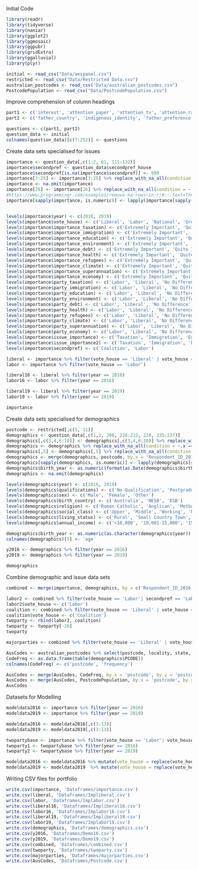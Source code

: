 
Initial Code
```{r}
library(readr)
library(tidyverse)
library(naniar)
library(ggplot2)
library(ggmosaic)
library(ggpubr)
library(gridExtra)
library(ggalluvial)
library(plyr)

initial <- read_csv("Data/aespanel.csv")
restricted <- read_csv("Data/Restricted Data.csv")
australian_postcodes <- read_csv("Data/australian_postcodes.csv")
PostcodePopulation <- read_csv("Data/PostcodePopulation.csv")
```

Improve comprehension of column headings
```{r}
part1 <- c('interest', 'attention_paper', 'attention_tv', 'attention_radio', 'attention_internet', 'interest_campaign', 'discuss_person', 'discuss_internet', 'persuade', 'show_support', 'rallies', 'donate', 'candidate_contact', 'contact_phone', 'contact_mail', 'contact_person', 'contact_text', 'contact_email', 'contact_internet', 'candidate_skipped', 'no_party', 'contact_liberal', 'contact_labor', 'contact_national', 'contact_greens', 'contact_other', 'candidate_skipped2', 'compulsory', 'would_vote', 'voting_age', 'media_usage', 'mainstream_news', 'online_content', 'federal_sites', 'electoral_site', 'media_none', 'media_skipped', 'follow_online', 'online_group', 'online_none', 'online_skipped', 'affiliation', 'support_other', 'support_strength', 'care_result', 'decision_time', 'vote_importance', 'majority_control', 'party_difference', 'left_right', 'scale_liberal', 'scale_labor', 'scale_national', 'scale_greens', 'vote_house', 'vote_senate', 'other_house', 'other_senate', 'vote_time', 'secondpref_house', 'secondpref_senate', 'howtovote', 'change_house', 'last_election_house', 'last_vote_sameparty', 'last_vote_liberal', 'last_vote_labor', 'last_vote_national', 'last_vote_green', 'last_vote_other', 'last_vote_first', 'last_vote_skipped', 'care_people', 'necessity', 'view_liberal', 'view_labor', 'view_national', 'view_greens', 'view_shorten', 'view_turnball', 'view_dinatale', 'shorten_intelligent', 'shorten_compassion', 'shorten_competent', 'shorten_sensible', 'shorten_leadership', 'shorten_honest', 'shorten_knowledgeable', 'shorten_inspiring', 'shorten_trustworthy', 'liberal_leader_change', 'view_democracy', 'government_interests', 'publicvsbig_interest', 'views_contact_email', 'views_contact_person', 'views_protest', 'views_worked', 'views_petition_written', 'views_petition_online', 'politicians_ordinary', 'power_importance', 'voting_importance', 'women_mps', 'importance_taxation', 'importance_immigration', 'importance_education', 'importance_environment', 'importance_debt', 'importance_health', 'importance_refugees', 'importance_climate', 'importance_superannuation', 'importance_economy', 'party_taxation', 'party_immigration', 'party_education', 'party_environment', 'party_debt', 'party_health', 'party_refugees', 'party_climate', 'party_superannuation', 'party_economy', 'issue_importance', 'issue_importance2', 'financial_situation', 'economic_situation', 'policy_financial', 'policy_economy', 'financial_future', 'economic_future', 'policy_financial_future', 'policy_economic_future', 'spending_health', 'spending_education', 'spending_unemployment', 'spending_defence', 'spending_pensions', 'spending_business', 'spending_police', 'spending_disability', 'spending_transport', 'spending_childcare', 'job_ease', 'job_ease_partner', 'hightax', 'unions', 'bigbusiness', 'wealth_redistribute', 'union_laws', 'view_income_difference', 'tax_socialservices', 'migrant_equality', 'nudity', 'land_rights', 'women_equality', 'migrant_numbers', 'gov_help_aborigines', 'asia_relations', 'abortion', 'same_sex_marriage', 'refugee_management', 'death_penalty', 'marijuana', 'criminal_sentences', 'women_job_pref', 'turn_back_boats', 'euthanasia', 'women_business', 'constitution_indigenous', 'aus_future_aim', 'aus_aim_second', 'royalty', 'republic', 'us_relations_security', 'us_defence', 'threat_japan', 'threat_us', 'threat_china', 'threat_vietnam', 'threat_malaysia', 'threat_indonesia', 'defence_situation', 'defence_trust', 'asia_trade', 'war_on_terror', 'immigrant_numbers', 'immigrant_crime', 'immigrant_economy', 'immigrant_jobs', 'immigrant_culture', 'climate_change', 'federation', 'house_reps', 'constitution', 'senate_election', 'parliament_fee', 'election_time', 'age_leaver', 'tertiary_study', 'qualifications', 'last_week', 'lastweek_other', 'worked_pay', 'job_title', 'job_tasks', 'job_business', 'job_type', 'job_position', 'employer', 'supervisor', 'union_member', 'sex', 'birth_year', 'birth_country', 'mother_country')
part2 <- c('father_country', 'indigenous_identity', 'father_preference', 'mother_preference', 'religion', 'religion_other', 'religious_services', 'marital_status', 'dwelling_status', 'invest_properties', 'superannuation_management', 'social_class', 'living_status', 'annual_income', 'shares', 'survey_participation', 'partner_last_week', 'partner_lastweek_other', 'partner_worked_pay', 'partner_job_title', 'partner_job_tasks', 'partner_job_type', 'partner_job_business', 'partner_employer', 'partner_supervisor', 'partner_union_member', 'partner_affiliation', 'partner_other', 'enrollment')

questions <- c(part1, part2)
question_data <- initial
colnames(question_data)[c(7:252)] <- questions
```

Create data sets specialised for issues
```{r fig.height=10, fig.width=10}
importance <- question_data[,c(1:2, 61, 111:132)]
importance$secondpref <- question_data$secondpref_house
importance$secondpref[is.na(importance$secondpref)] <- 999
importance[3:25] <- importance[3:25] %>% replace_with_na_all(condition = ~.x > 500) #https://cran.r-project.org/web/packages/naniar/vignettes/replace-with-na.html 
importance <- na.omit(importance)
importance[26] <- importance[26] %>% replace_with_na_all(condition = ~.x >500)
#https://www.programmingr.com/examples/remove-na-rows-in-r/#:~:text=The%20na.,in%20the%20R%20programming%20language.
importance[sapply(importance, is.numeric)] <- lapply(importance[sapply(importance, is.numeric)], as.factor) #https://stackoverflow.com/questions/20637360/convert-all-data-frame-character-columns-to-factors


levels(importance$year) <- c(2016, 2019)
levels(importance$vote_house) <- c('Liberal', 'Labor', 'National', 'Greens', 'Other', 'Informal', 'Christian Democratic', 'Family First', 'One Nation', "Palmer's United", "Katter's Australia", 'Liberal Democrats', 'Australian Sex', 'Nick Xenophon', 'Rise Up Australia', 'Australian Liberty Alliance', 'Animal Justice', 'Australian Conservatives', 'Independent')
levels(importance$importance_taxation) <- c('Extremely Important', 'Quite Important', 'Not Very Important')
levels(importance$importance_immigration) <- c('Extremely Important', 'Quite Important', 'Not Very Important')
levels(importance$importance_education) <- c('Extremely Important', 'Quite Important', 'Not Very Important')
levels(importance$importance_environment) <- c('Extremely Important', 'Quite Important', 'Not Very Important')
levels(importance$importance_debt) <- c('Extremely Important', 'Quite Important', 'Not Very Important')
levels(importance$importance_health) <- c('Extremely Important', 'Quite Important', 'Not Very Important')
levels(importance$importance_refugees) <- c('Extremely Important', 'Quite Important', 'Not Very Important')
levels(importance$importance_climate) <- c('Extremely Important', 'Quite Important', 'Not Very Important')
levels(importance$importance_superannuation) <- c('Extremely Important', 'Quite Important', 'Not Very Important')
levels(importance$importance_economy) <- c('Extremely Important', 'Quite Important', 'Not Very Important')
levels(importance$party_taxation) <- c('Labor', 'Liberal', 'No Difference')
levels(importance$party_immigration) <- c('Labor', 'Liberal', 'No Difference')
levels(importance$party_education) <- c('Labor', 'Liberal', 'No Difference')
levels(importance$party_environment) <- c('Labor', 'Liberal', 'No Difference')
levels(importance$party_debt) <- c('Labor', 'Liberal', 'No Difference')
levels(importance$party_health) <- c('Labor', 'Liberal', 'No Difference')
levels(importance$party_refugees) <- c('Labor', 'Liberal', 'No Difference')
levels(importance$party_climate) <- c('Labor', 'Liberal', 'No Difference')
levels(importance$party_superannuation) <- c('Labor', 'Liberal', 'No Difference')
levels(importance$party_economy) <- c('Labor', 'Liberal', 'No Difference')
levels(importance$issue_importance) <- c('Taxation', 'Immigration', 'Education', 'Environment', 'Debt', 'Health', 'Refugees', 'Climate', 'Superannuation', 'Economy')
levels(importance$issue_importance2) <- c('Taxation', 'Immigration', 'Education', 'Environment', 'Debt', 'Health', 'Refugees', 'Climate', 'Superannuation', 'Economy')
levels(importance$secondpref) <- c('Coalition', 'Labor')

liberal <- importance %>% filter(vote_house == 'Liberal' | vote_house == 'National')
labor <- importance %>% filter(vote_house == 'Labor')

liberal16 <- liberal %>% filter(year == 2016)
labor16 <- labor %>% filter(year == 2016)

liberal19 <- liberal %>% filter(year == 2019)
labor19 <- labor %>% filter(year == 2019)

importance
```

Create data sets specialised for demographics
```{r}
postcode <- restricted[,c(5, 11)]
demographics <- question_data[,c(1,2, 208, 220:222, 228, 235:237)]
demographics[,c(3,4,6:10)] <- demographics[,c(3,4,6:10)] %>% replace_with_na_all(condition = ~.x > 500)
demographics <- demographics %>% replace_with_na_all(condition = ~.x == 0)
demographics[,5] <- demographics[,5] %>% replace_with_na_all(condition = ~.x == 999)
demographics <- merge(demographics, postcode, by.x = 'Respondent_ID_2016', by.y = 'ID_2016')
demographics[sapply(demographics, is.numeric)] <- lapply(demographics[sapply(demographics, is.numeric)], as.factor)
demographics$birth_year <- as.numeric(format(as.Date(demographics$birth_year, format = '%Y'), '%Y'))
demographics <- na.omit(demographics)

levels(demographics$year) <- c(2016, 2019)
levels(demographics$qualifications) <- c('No Qualification', 'Postgraduate', 'Bachelor', 'Undergraduate', 'Associate Diploma', 'Trade', 'Non-Trade')
levels(demographics$sex) <- c('Male', 'Female', 'Other')
levels(demographics$birth_country) <- c('Australia', 'NESB', 'ESB')
levels(demographics$religion) <- c('Roman Catholic', 'Anglican', 'Methodist', 'Orthodox', 'Presbyterian', 'Other', 'No Religion', 'Catholic', 'Baptist', 'Churches of Christ', 'Lutheran', 'Salvation Army', 'Seventh Day Adventist', 'Protestant', 'Christian Other', 'Buddhist', 'Jewish', 'Muslim', 'Non-Christian Other', 'Hindu', 'Pentecostalism', 'Christian')
levels(demographics$social_class) <- c('Upper', 'Middle', 'Working', 'None')
levels(demographics$living_status) <- c('Rural', 'Small Country Town', 'Large Country Town', 'Large Town', 'Major City')
levels(demographics$annual_income) <- c('<10,000', '10,001-15,000', '15,001-20,000', '20,001-25,000', '25,001-30,000', '30,001-35,000', '35,001-40,000', '40,001-45,000', '45,001-50,000', '50,001-60,000', '60,001-70,000', '70,001-80,000', '80,001-90,000', '90,001-100,000', '100,001-110,000', '110,001-120,000', '120,001-130,000', '130,001-140,000', '140,001-150,000', '150,001-160,000', '160,001-180,000', '>180,000')

demographics$birth_year <- as.numeric(as.character(demographics$year)) - as.numeric(demographics$birth_year)
colnames(demographics)[5] <- 'age'

y2016 <- demographics %>% filter(year == 2016)
y2019 <- demographics %>% filter(year == 2019)

demographics
```

Combine demographic and issue data sets
```{r}
combined <- merge(importance, demographics, by = c('Respondent_ID_2016', 'year'))

labor2 <- combined %>% filter(vote_house == 'Labor'| secondpref == 'Labor')
labor2$vote_house <- c('Labor')
coalition <- combined %>% filter(vote_house == 'Liberal' | vote_house == 'National' | secondpref == 'Coalition')
coalition$vote_house <- c('Coalition')
twoparty <- rbind(labor2, coalition)
twoparty <- twoparty[-26]
twoparty

majorparties <- combined %>% filter(vote_house == 'Liberal' | vote_house == 'Labor' | vote_house == 'National' | vote_house == 'Greens')
```

```{r}
AusCodes <- australian_postcodes %>% select(postcode, locality, state, lat, long)
CodeFreq <- as.data.frame(table(demographics$PCODE))
colnames(CodeFreq) <- c('postcode', 'frequency')

AusCodes <- merge(AusCodes, CodeFreq, by.x = 'postcode', by.y = 'postcode')
AusCodes <- merge(AusCodes, PostcodePopulation, by.x = 'postcode', by.y = 'Postcode')
AusCodes
```

Datasets for Modelling
```{r}
modeldata2016 <- importance %>% filter(year == 2016)
modeldata2019 <- importance %>% filter(year == 2019)

modeldata2016 <- modeldata2016[,c(3:13)]
modeldata2019 <- modeldata2019[,c(3:13)]

twopartybase <- importance %>% filter(vote_house == 'Labor'| vote_house == 'Liberal')
twoparty1 <- twopartybase %>% filter(year == 2016)
twoparty2 <- twopartybase %>% filter(year == 2019)

modeldata2016 <- modeldata2016 %>% mutate(vote_house = replace(vote_house, c(vote_house != 'Labor' & vote_house != 'Liberal'), 'Other'))
modeldata2019 <- modeldata2019  %>% mutate(vote_house = replace(vote_house, c(vote_house != 'Labor' & vote_house != 'Liberal'), 'Other'))
```

Writing CSV files for portfolio
```{r}
write.csv(importance, 'Dataframes/importance.csv')
write.csv(liberal, 'Dataframes/Impliberal.csv')
write.csv(labor, 'Dataframes/Implabor.csv')
write.csv(liberal16, 'Dataframes/Impliberal16.csv')
write.csv(labor16, 'Dataframes/Implabor16.csv')
write.csv(liberal19, 'Dataframes/Impliberal19.csv')
write.csv(labor19, 'Dataframes/Implabor19.csv')
write.csv(demographics, 'Dataframes/demographics.csv')
write.csv(y2016, 'Dataframes/Demo16.csv')
write.csv(y2019, 'Dataframes/Demo19.csv')
write.csv(combined, 'Dataframes/combined.csv')
write.csv(twoparty, 'Dataframes/twoparty.csv')
write.csv(majorparties, 'Dataframes/majorparties.csv')
write.csv(AusCodes, 'Dataframes/Postcode.csv')
```

